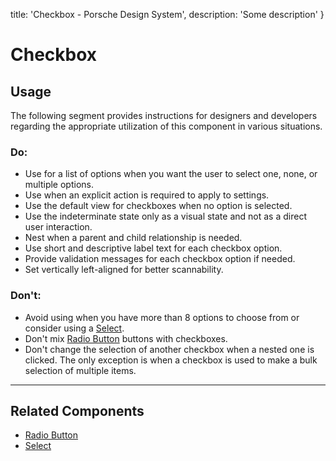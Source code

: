 
  title: 'Checkbox - Porsche Design System',
  description: 'Some description'
}

# Checkbox <ComponentStatus tagName="p-checkbox"></ComponentStatus>

## Usage

The following segment provides instructions for designers and developers regarding the appropriate utilization of this
component in various situations.

### Do:

- Use for a list of options when you want the user to select one, none, or multiple options.
- Use when an explicit action is required to apply to settings.
- Use the default view for checkboxes when no option is selected.
- Use the indeterminate state only as a visual state and not as a direct user interaction.
- Nest when a parent and child relationship is needed.
- Use short and descriptive label text for each checkbox option.
- Provide validation messages for each checkbox option if needed.
- Set vertically left-aligned for better scannability.

### Don't:

- Avoid using when you have more than 8 options to choose from or consider using a [Select](/components/select-wrapper).
- Don't mix [Radio Button](/components/radio-button-wrapper) buttons with checkboxes.
- Don't change the selection of another checkbox when a nested one is clicked. The only exception is when a checkbox is
used to make a bulk selection of multiple items.

---

## Related Components

- [Radio Button](/components/radio-button-wrapper)
- [Select](/components/select-wrapper)
